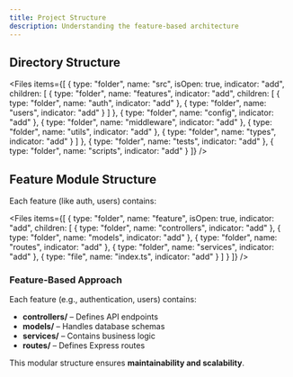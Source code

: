 ```yaml
---
title: Project Structure
description: Understanding the feature-based architecture
---
```


## Directory Structure

<Files items={[
  {
    type: "folder",
    name: "src",
    isOpen: true,
    indicator: "add",
    children: [
      { 
        type: "folder", 
        name: "features", 
        indicator: "add",
        children: [
          { type: "folder", name: "auth", indicator: "add" },
          { type: "folder", name: "users", indicator: "add" }
        ]
      },
      { type: "folder", name: "config", indicator: "add" },
      { type: "folder", name: "middleware", indicator: "add" },
      { type: "folder", name: "utils", indicator: "add" },
      { type: "folder", name: "types", indicator: "add" }
    ]
  },
  { type: "folder", name: "tests", indicator: "add" },
  { type: "folder", name: "scripts", indicator: "add" }
]} />

## Feature Module Structure

Each feature (like auth, users) contains:

<Files items={[
  {
    type: "folder",
    name: "feature",
    isOpen: true,
    indicator: "add",
    children: [
      { type: "folder", name: "controllers", indicator: "add" },
      { type: "folder", name: "models", indicator: "add" },
      { type: "folder", name: "routes", indicator: "add" },
      { type: "folder", name: "services", indicator: "add" },
      { type: "file", name: "index.ts", indicator: "add" }
    ]
  }
]} />

### Feature-Based Approach  

Each feature (e.g., authentication, users) contains:  

- **controllers/** – Defines API endpoints  
- **models/** – Handles database schemas  
- **services/** – Contains business logic  
- **routes/** – Defines Express routes  

This modular structure ensures **maintainability and scalability**. 